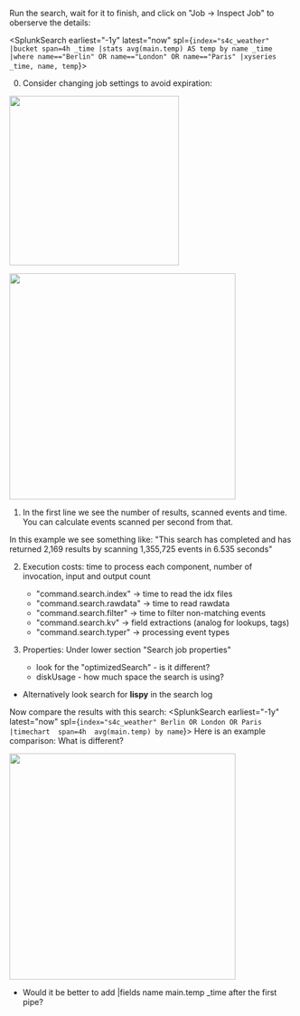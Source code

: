 
Run the search, wait for it to finish, and click on "Job -> Inspect Job" to oberserve the details: 

<SplunkSearch earliest="-1y" latest="now"  spl={`index="s4c_weather" 
|bucket span=4h _time
|stats avg(main.temp) AS temp by name _time
|where name=="Berlin" OR name=="London" OR name=="Paris"
|xyseries _time, name, temp`}>
</SplunkSearch>

0. Consider changing job settings to avoid expiration: 
<img src="/static/app/splunk4champions2/images/jobsettings1.png" width="300" />
<p>
<img src="/static/app/splunk4champions2/images/jobsettings2.png" width="400" />
</p>


1. In the first line we see the number of results, scanned events and time. 
You can calculate events scanned per second from that. 

In this example we see something like: 
"This search has completed and has returned 2,169 results by scanning 1,355,725 events in 6.535 seconds"



2. Execution costs: time to process each component, number of invocation, input and output count
    * "command.search.index" -> time to read the idx files 
    * "command.search.rawdata" -> time to read rawdata
    * "command.search.filter" -> time to filter non-matching events
    * "command.search.kv" -> field extractions (analog for lookups, tags)
    * "command.search.typer" -> processing event types


3. Properties:  Under lower section "Search job properties" 
    * look for the "optimizedSearch" - is it different?
    * diskUsage - how much space the search is using?

* Alternatively look search for <b>lispy</b> in the search log


 Now compare the results with this search: 
<SplunkSearch earliest="-1y" latest="now"  spl={`index="s4c_weather" Berlin OR London OR Paris 
|timechart  span=4h  avg(main.temp) by name`}>
</SplunkSearch>
Here is an example comparison: 
What is different? 
<p>
<img src="/static/app/splunk4champions2/images/jobcompare.png" width="400" />
</p>

* Would it be better to add 
    |fields name main.temp _time
after the first pipe? 
